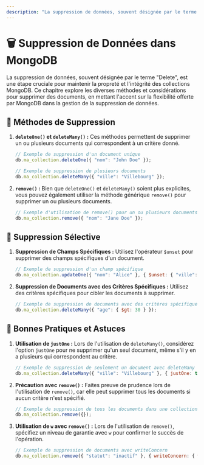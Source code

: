 ```yaml
---
description: "La suppression de données, souvent désignée par le terme Delete, est une étape cruciale pour maintenir la propreté et l'intégrité des collections MongoDB. Ce chapitre explore les diverses méthodes et considérations pour supprimer des documents, en mettant l'accent sur la flexibilité offerte par MongoDB dans la gestion de la suppression de données."
---
```


# 🗑️ Suppression de Données dans MongoDB

La suppression de données, souvent désignée par le terme "Delete", est une étape cruciale pour maintenir la propreté et l'intégrité des collections MongoDB. Ce chapitre explore les diverses méthodes et considérations pour supprimer des documents, en mettant l'accent sur la flexibilité offerte par MongoDB dans la gestion de la suppression de données.

## 🍃 Méthodes de Suppression

1. **`deleteOne()` et `deleteMany()` :** Ces méthodes permettent de supprimer un ou plusieurs documents qui correspondent à un critère donné.

    ```javascript copy
    // Exemple de suppression d'un document unique
    db.ma_collection.deleteOne({ "nom": "John Doe" });

    // Exemple de suppression de plusieurs documents
    db.ma_collection.deleteMany({ "ville": "Villebourg" });
    ```

2. **`remove()` :** Bien que `deleteOne()` et `deleteMany()` soient plus explicites, vous pouvez également utiliser la méthode générique `remove()` pour supprimer un ou plusieurs documents.

    ```javascript copy
    // Exemple d'utilisation de remove() pour un ou plusieurs documents
    db.ma_collection.remove({ "nom": "Jane Doe" });
    ```

## 🍃 Suppression Sélective

1. **Suppression de Champs Spécifiques :** Utilisez l'opérateur `$unset` pour supprimer des champs spécifiques d'un document.

    ```javascript copy
    // Exemple de suppression d'un champ spécifique
    db.ma_collection.updateOne({ "nom": "Alice" }, { $unset: { "ville": "" } });
    ```

2. **Suppression de Documents avec des Critères Spécifiques :** Utilisez des critères spécifiques pour cibler les documents à supprimer.

    ```javascript copy
    // Exemple de suppression de documents avec des critères spécifiques
    db.ma_collection.deleteMany({ "age": { $gt: 30 } });
    ```

## 🧪 Bonnes Pratiques et Astuces

1. **Utilisation de `justOne` :** Lors de l'utilisation de `deleteMany()`, considérez l'option `justOne` pour ne supprimer qu'un seul document, même s'il y en a plusieurs qui correspondent au critère.

    ```javascript copy
    // Exemple de suppression de seulement un document avec deleteMany et justOne
    db.ma_collection.deleteMany({ "ville": "Villebourg" }, { justOne: true });
    ```

2. **Précaution avec `remove()` :** Faites preuve de prudence lors de l'utilisation de `remove()`, car elle peut supprimer tous les documents si aucun critère n'est spécifié.

    ```javascript copy
    // Exemple de suppression de tous les documents dans une collection
    db.ma_collection.remove({});
    ```

3. **Utilisation de `w` avec `remove()` :** Lors de l'utilisation de `remove()`, spécifiez un niveau de garantie avec `w` pour confirmer le succès de l'opération.

    ```javascript copy
    // Exemple de suppression de documents avec writeConcern
    db.ma_collection.remove({ "statut": "inactif" }, { writeConcern: { w: "majority" } });
    ```